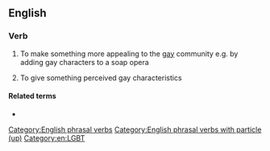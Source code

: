 ==English==

===Verb===
{{head|en|verb}}

# {{lb|en|colloquial}} To make something more appealing to the [[gay]] community e.g. by adding gay characters to a soap opera
# {{lb|en|colloquial}} To give something perceived gay characteristics

====Related terms====
* {{l|en|begay}}

[[Category:English phrasal verbs]]
[[Category:English phrasal verbs with particle (up)]]

[[Category:en:LGBT]]